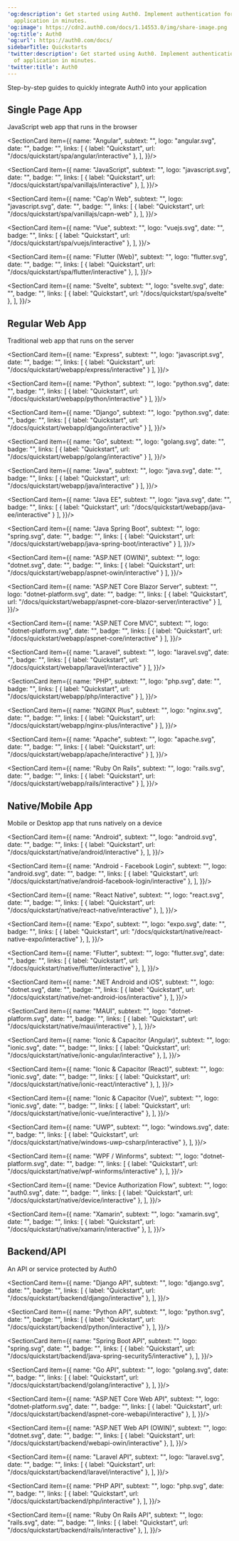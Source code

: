 ---
'og:description': Get started using Auth0. Implement authentication for any kind of
  application in minutes.
'og:image': https://cdn2.auth0.com/docs/1.14553.0/img/share-image.png
'og:title': Auth0
'og:url': https://auth0.com/docs/
sidebarTitle: Quickstarts
'twitter:description': Get started using Auth0. Implement authentication for any kind
  of application in minutes.
'twitter:title': Auth0
---


<BgImage/>

Step-by-step guides to quickly integrate Auth0 into your application

## Single Page App

JavaScript web app that runs in the browser

<Columns cols={2}>
  <SectionCard item={{
    name: "React",
    subtext: "",
    logo: "react.svg",
    date: "",
    badge: "",
    links: [
      { label: "Quickstart", url: "/docs/quickstart/spa/react/interactive" },
    ],
  }}/>

  <SectionCard item={{
    name: "Angular",
    subtext: "",
    logo: "angular.svg",
    date: "",
    badge: "",
    links: [
      { label: "Quickstart", url: "/docs/quickstart/spa/angular/interactive" },
    ],
  }}/>

  <SectionCard item={{
    name: "JavaScript",
    subtext: "",
    logo: "javascript.svg",
    date: "",
    badge: "",
    links: [
      { label: "Quickstart", url: "/docs/quickstart/spa/vanillajs/interactive" },
    ],
  }}/>

  <SectionCard item={{
    name: "Cap'n Web",
    subtext: "",
    logo: "javascript.svg",
    date: "",
    badge: "",
    links: [
      { label: "Quickstart", url: "/docs/quickstart/spa/vanillajs/capn-web" },
    ],
  }}/>

  <SectionCard item={{
    name: "Vue",
    subtext: "",
    logo: "vuejs.svg",
    date: "",
    badge: "",
    links: [
      { label: "Quickstart", url: "/docs/quickstart/spa/vuejs/interactive" },
    ],
  }}/>

  <SectionCard item={{
    name: "Flutter (Web)",
    subtext: "",
    logo: "flutter.svg",
    date: "",
    badge: "",
    links: [
      { label: "Quickstart", url: "/docs/quickstart/spa/flutter/interactive" },
    ],
  }}/>

  <SectionCard item={{
    name: "Svelte",
    subtext: "",
    logo: "svelte.svg",
    date: "",
    badge: "",
    links: [
      { label: "Quickstart", url: "/docs/quickstart/spa/svelte" },
    ],
  }}/>
</Columns>

## Regular Web App

Traditional web app that runs on the server

<Columns cols={2}>
  <SectionCard item={{
    name: "Next.js",
    subtext: "",
    logo: "nextjs.svg",
    date: "",
    badge: "",
    links: [
      { label: "Quickstart", url: "/docs/quickstart/webapp/nextjs/interactive" }
    ],
  }}/>

  <SectionCard item={{
    name: "Express",
    subtext: "",
    logo: "javascript.svg",
    date: "",
    badge: "",
    links: [
      { label: "Quickstart", url: "/docs/quickstart/webapp/express/interactive" }
    ],
  }}/>

  <SectionCard item={{
    name: "Python",
    subtext: "",
    logo: "python.svg",
    date: "",
    badge: "",
    links: [
      { label: "Quickstart", url: "/docs/quickstart/webapp/python/interactive" }
    ],
  }}/>

  <SectionCard item={{
    name: "Django",
    subtext: "",
    logo: "python.svg",
    date: "",
    badge: "",
    links: [
      { label: "Quickstart", url: "/docs/quickstart/webapp/django/interactive" }
    ],
  }}/>

  <SectionCard item={{
    name: "Go",
    subtext: "",
    logo: "golang.svg",
    date: "",
    badge: "",
    links: [
      { label: "Quickstart", url: "/docs/quickstart/webapp/golang/interactive" }
    ],
  }}/>

  <SectionCard item={{
    name: "Java",
    subtext: "",
    logo: "java.svg",
    date: "",
    badge: "",
    links: [
      { label: "Quickstart", url: "/docs/quickstart/webapp/java/interactive" }
    ],
  }}/>

  <SectionCard item={{
    name: "Java EE",
    subtext: "",
    logo: "java.svg",
    date: "",
    badge: "",
    links: [
      { label: "Quickstart", url: "/docs/quickstart/webapp/java-ee/interactive" }
    ],
  }}/>

  <SectionCard item={{
    name: "Java Spring Boot",
    subtext: "",
    logo: "spring.svg",
    date: "",
    badge: "",
    links: [
      { label: "Quickstart", url: "/docs/quickstart/webapp/java-spring-boot/interactive" }
    ],
  }}/>

  <SectionCard item={{
    name: "ASP.NET (OWIN)",
    subtext: "",
    logo: "dotnet.svg",
    date: "",
    badge: "",
    links: [
      { label: "Quickstart", url: "/docs/quickstart/webapp/aspnet-owin/interactive" }
    ],
  }}/>

  <SectionCard item={{
    name: "ASP.NET Core Blazor Server",
    subtext: "",
    logo: "dotnet-platform.svg",
    date: "",
    badge: "",
    links: [
      { label: "Quickstart", url: "/docs/quickstart/webapp/aspnet-core-blazor-server/interactive" }
    ],
  }}/>

  <SectionCard item={{
    name: "ASP.NET Core MVC",
    subtext: "",
    logo: "dotnet-platform.svg",
    date: "",
    badge: "",
    links: [
      { label: "Quickstart", url: "/docs/quickstart/webapp/aspnet-core/interactive" }
    ],
  }}/>

  <SectionCard item={{
    name: "Laravel",
    subtext: "",
    logo: "laravel.svg",
    date: "",
    badge: "",
    links: [
      { label: "Quickstart", url: "/docs/quickstart/webapp/laravel/interactive" }
    ],
  }}/>

  <SectionCard item={{
    name: "PHP",
    subtext: "",
    logo: "php.svg",
    date: "",
    badge: "",
    links: [
      { label: "Quickstart", url: "/docs/quickstart/webapp/php/interactive" }
    ],
  }}/>

  <SectionCard item={{
    name: "NGINX Plus",
    subtext: "",
    logo: "nginx.svg",
    date: "",
    badge: "",
    links: [
      { label: "Quickstart", url: "/docs/quickstart/webapp/nginx-plus/interactive" }
    ],
  }}/>

  <SectionCard item={{
    name: "Apache",
    subtext: "",
    logo: "apache.svg",
    date: "",
    badge: "",
    links: [
      { label: "Quickstart", url: "/docs/quickstart/webapp/apache/interactive" }
    ],
  }}/>

  <SectionCard item={{
    name: "Ruby On Rails",
    subtext: "",
    logo: "rails.svg",
    date: "",
    badge: "",
    links: [
      { label: "Quickstart", url: "/docs/quickstart/webapp/rails/interactive" }
    ],
  }}/>
</Columns>



  
## Native/Mobile App

Mobile or Desktop app that runs natively on a device

<Columns cols={2}>
  <SectionCard item={{
    name: "iOS / macOS",
    subtext: "",
    logo: "apple.svg",
    date: "",
    badge: "",
    links: [
      { label: "Quickstart", url: "/docs/quickstart/native/ios-swift/interactive" },
    ],
  }}/>

  <SectionCard item={{
    name: "Android",
    subtext: "",
    logo: "android.svg",
    date: "",
    badge: "",
    links: [
      { label: "Quickstart", url: "/docs/quickstart/native/android/interactive" },
    ],
  }}/>

  <SectionCard item={{
    name: "Android - Facebook Login",
    subtext: "",
    logo: "android.svg",
    date: "",
    badge: "",
    links: [
      { label: "Quickstart", url: "/docs/quickstart/native/android-facebook-login/interactive" },
    ],
  }}/>

  <SectionCard item={{
    name: "React Native",
    subtext: "",
    logo: "react.svg",
    date: "",
    badge: "",
    links: [
      { label: "Quickstart", url: "/docs/quickstart/native/react-native/interactive" },
    ],
  }}/>

  <SectionCard item={{
    name: "Expo",
    subtext: "",
    logo: "expo.svg",
    date: "",
    badge: "",
    links: [
      { label: "Quickstart", url: "/docs/quickstart/native/react-native-expo/interactive" },
    ],
  }}/>

  <SectionCard item={{
    name: "Flutter",
    subtext: "",
    logo: "flutter.svg",
    date: "",
    badge: "",
    links: [
      { label: "Quickstart", url: "/docs/quickstart/native/flutter/interactive" },
    ],
  }}/>

  <SectionCard item={{
    name: ".NET Android and iOS",
    subtext: "",
    logo: "dotnet.svg",
    date: "",
    badge: "",
    links: [
      { label: "Quickstart", url: "/docs/quickstart/native/net-android-ios/interactive" },
    ],
  }}/>

  <SectionCard item={{
    name: "MAUI",
    subtext: "",
    logo: "dotnet-platform.svg",
    date: "",
    badge: "",
    links: [
      { label: "Quickstart", url: "/docs/quickstart/native/maui/interactive" },
    ],
  }}/>

  <SectionCard item={{
    name: "Ionic & Capacitor (Angular)",
    subtext: "",
    logo: "ionic.svg",
    date: "",
    badge: "",
    links: [
      { label: "Quickstart", url: "/docs/quickstart/native/ionic-angular/interactive" },
    ],
  }}/>

  <SectionCard item={{
    name: "Ionic & Capacitor (React)",
    subtext: "",
    logo: "ionic.svg",
    date: "",
    badge: "",
    links: [
      { label: "Quickstart", url: "/docs/quickstart/native/ionic-react/interactive" },
    ],
  }}/>

  <SectionCard item={{
    name: "Ionic & Capacitor (Vue)",
    subtext: "",
    logo: "ionic.svg",
    date: "",
    badge: "",
    links: [
      { label: "Quickstart", url: "/docs/quickstart/native/ionic-vue/interactive" },
    ],
  }}/>

  <SectionCard item={{
    name: "UWP",
    subtext: "",
    logo: "windows.svg",
    date: "",
    badge: "",
    links: [
      { label: "Quickstart", url: "/docs/quickstart/native/windows-uwp-csharp/interactive" },
    ],
  }}/>

  <SectionCard item={{
    name: "WPF / Winforms",
    subtext: "",
    logo: "dotnet-platform.svg",
    date: "",
    badge: "",
    links: [
      { label: "Quickstart", url: "/docs/quickstart/native/wpf-winforms/interactive" },
    ],
  }}/>

  <SectionCard item={{
    name: "Device Authorization Flow",
    subtext: "",
    logo: "auth0.svg",
    date: "",
    badge: "",
    links: [
      { label: "Quickstart", url: "/docs/quickstart/native/device/interactive" },
    ],
  }}/>

  <SectionCard item={{
    name: "Xamarin",
    subtext: "",
    logo: "xamarin.svg",
    date: "",
    badge: "",
    links: [
      { label: "Quickstart", url: "/docs/quickstart/native/xamarin/interactive" },
    ],
  }}/>
</Columns>

## Backend/API

An API or service protected by Auth0

<Columns cols={2}>
  <SectionCard item={{
    name: "Node (Express) API",
    subtext: "",
    logo: "nodejs.svg",
    date: "",
    badge: "",
    links: [
      { label: "Quickstart", url: "/docs/quickstart/backend/nodejs/interactive" },
    ],
  }}/>

  <SectionCard item={{
    name: "Django API",
    subtext: "",
    logo: "django.svg",
    date: "",
    badge: "",
    links: [
      { label: "Quickstart", url: "/docs/quickstart/backend/django/interactive" },
    ],
  }}/>

  <SectionCard item={{
    name: "Python API",
    subtext: "",
    logo: "python.svg",
    date: "",
    badge: "",
    links: [
      { label: "Quickstart", url: "/docs/quickstart/backend/python/interactive" },
    ],
  }}/>

  <SectionCard item={{
    name: "Spring Boot API",
    subtext: "",
    logo: "spring.svg",
    date: "",
    badge: "",
    links: [
      { label: "Quickstart", url: "/docs/quickstart/backend/java-spring-security5/interactive" },
    ],
  }}/>

  <SectionCard item={{
    name: "Go API",
    subtext: "",
    logo: "golang.svg",
    date: "",
    badge: "",
    links: [
      { label: "Quickstart", url: "/docs/quickstart/backend/golang/interactive" },
    ],
  }}/>

  <SectionCard item={{
    name: "ASP.NET Core Web API",
    subtext: "",
    logo: "dotnet-platform.svg",
    date: "",
    badge: "",
    links: [
      { label: "Quickstart", url: "/docs/quickstart/backend/aspnet-core-webapi/interactive" },
    ],
  }}/>

  <SectionCard item={{
    name: "ASP.NET Web API (OWIN)",
    subtext: "",
    logo: "dotnet.svg",
    date: "",
    badge: "",
    links: [
      { label: "Quickstart", url: "/docs/quickstart/backend/webapi-owin/interactive" },
    ],
  }}/>

  <SectionCard item={{
    name: "Laravel API",
    subtext: "",
    logo: "laravel.svg",
    date: "",
    badge: "",
    links: [
      { label: "Quickstart", url: "/docs/quickstart/backend/laravel/interactive" },
    ],
  }}/>

  <SectionCard item={{
    name: "PHP API",
    subtext: "",
    logo: "php.svg",
    date: "",
    badge: "",
    links: [
      { label: "Quickstart", url: "/docs/quickstart/backend/php/interactive" },
    ],
  }}/>

  <SectionCard item={{
    name: "Ruby On Rails API",
    subtext: "",
    logo: "rails.svg",
    date: "",
    badge: "",
    links: [
      { label: "Quickstart", url: "/docs/quickstart/backend/rails/interactive" },
    ],
  }}/>
</Columns>
